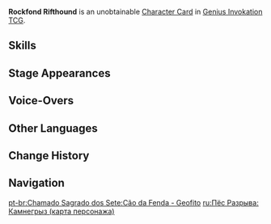 {{About|the [[Character Card]]|the [[Elite Enemy]]|Rockfond Rifthound}}
{{Genius Invokation TCG Infobox
|title       = Rockfond Rifthound
|id          = 003602
|features    = Rockfond Rifthound
|image       = Rockfond Rifthound Character Card.png
|type        = Character Card
|health      = 10
|element     = Geo
|faction     = Monster
|weapon      = Other Weapons
}}
'''Rockfond Rifthound''' is an unobtainable [[Character Card]] in [[Genius Invokation TCG]].

==Skills==
{{Genius Invokation TCG Skills Table}}

==Stage Appearances==
{{Genius Invokation TCG Stage Appearances}}

==Voice-Overs==
{{VO/Enemy
|enemy                   = Riftstalker Rock (Character Card)
|vo_01_00_title          = Character Select
|vo_01_01_tx_en          = {{A|vo gcg monster hound riftstalker rock selectonstage 01.ogg}} {{A|vo gcg monster hound riftstalker rock selectonstage 02.ogg}}

|vo_02_00_title          = Crystal Cracker
|vo_02_01_tx_en          = {{A|vo gcg monster hound riftstalker rock elementalart 01.ogg}} {{A|vo gcg monster hound riftstalker rock elementalart 02.ogg}}

|vo_03_00_title          = Pursuer's Mark
|vo_03_01_tx_en          = {{A|vo gcg monster hound riftstalker rock elementalburst 01.ogg}} {{A|vo gcg monster hound riftstalker rock elementalburst 02.ogg}}

|vo_04_00_title          = Heavy Hit Taken
|vo_04_01_tx_en          = {{A|vo gcg monster hound riftstalker rock hitheavy 01.ogg}} {{A|vo gcg monster hound riftstalker rock hitheavy 02.ogg}} {{A|vo gcg monster hound riftstalker rock hitheavy 03.ogg}}

|vo_05_00_title          = Defeated
|vo_05_01_tx_en          = {{A|vo gcg monster hound riftstalker rock die 01.ogg}} {{A|vo gcg monster hound riftstalker rock die 02.ogg}}
}}

==Other Languages==
{{Other Languages|Transclude=Rockfond Rifthound}}

==Change History==
{{Change History|3.7}}

==Navigation==
{{Genius Invokation TCG Navbox|Character Card Unobtainable}}

[[pt-br:Chamado Sagrado dos Sete:Cão da Fenda - Geofito]]
[[ru:Пёс Разрыва: Камнегрыз (карта персонажа)]]